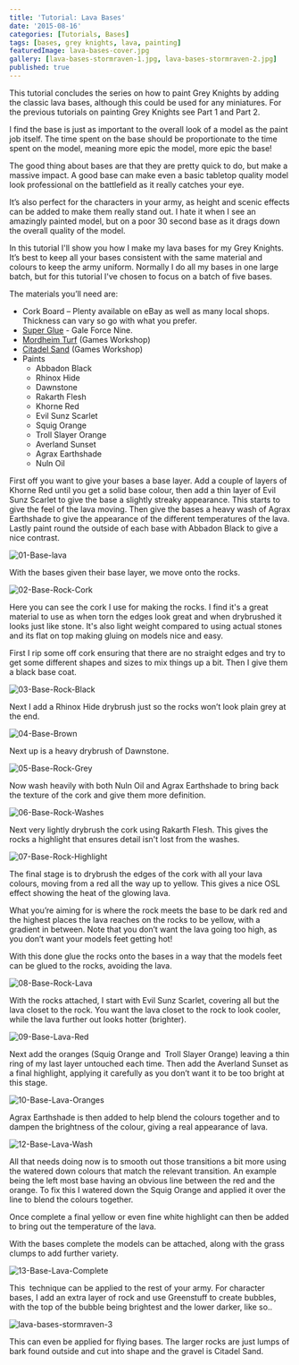 ```yaml
---
title: 'Tutorial: Lava Bases'
date: '2015-08-16'
categories: [Tutorials, Bases]
tags: [bases, grey knights, lava, painting]
featuredImage: lava-bases-cover.jpg
gallery: [lava-bases-stormraven-1.jpg, lava-bases-stormraven-2.jpg]
published: true
---
```


This tutorial concludes the series on how to paint Grey Knights by adding the classic lava bases, although this could be
used for any miniatures. For the previous tutorials on painting Grey Knights see Part 1 and Part 2.

I find the base is just as important to the overall look of a model as the paint job itself. The time spent on the base
should be proportionate to the time spent on the model, meaning more epic the model, more epic the base!

The good thing about bases are that they are pretty quick to do, but make a massive impact. A good base can make even a
basic tabletop quality model look professional on the battlefield as it really catches your eye.

It’s also perfect for the characters in your army, as height and scenic effects can be added to make them really stand
out. I hate it when I see an amazingly painted model, but on a poor 30 second base as it drags down the overall quality
of the model.

In this tutorial I'll show you how I make my lava bases for my Grey Knights. It’s best to keep all your bases
consistent with the same material and colours to keep the army uniform. Normally I do all my bases in one large batch,
but for this tutorial I've chosen to focus on a batch of five bases.

The materials you’ll need are:

- Cork Board – Plenty available on eBay as well as many local shops. Thickness can vary so go with what you prefer.
- [Super Glue](https://www.amazon.co.uk/Gale-Force-Super-German-Version/dp/B00Z099NTA) - Gale Force Nine.
- [Mordheim Turf](http://www.games-workshop.com/en-GB/Mordheim-Turf?_requestid=5217993) (Games Workshop)
- [Citadel Sand](http://www.games-workshop.com/en-GB/Citadel-Sand) (Games Workshop)
- Paints
  - Abbadon Black
  - Rhinox Hide
  - Dawnstone
  - Rakarth Flesh
  - Khorne Red
  - Evil Sunz Scarlet
  - Squig Orange
  - Troll Slayer Orange
  - Averland Sunset
  - Agrax Earthshade
  - Nuln Oil

First off you want to give your bases a base layer. Add a couple of layers of Khorne Red until you get a solid base
colour, then add a thin layer of Evil Sunz Scarlet to give the base a slightly streaky appearance. This starts to
give the feel of the lava moving. Then give the bases a heavy wash of Agrax Earthshade to give the appearance of the
different temperatures of the lava. Lastly paint round the outside of each base with Abbadon Black to give a nice
contrast.

![01-Base-lava](01-Base-lava.jpg)

With the bases given their base layer, we move onto the rocks.

![02-Base-Rock-Cork](02-Base-Rock-Cork.jpg)

Here you can see the cork I use for making the rocks. I find it's a great material to use as when torn the edges
look great and when drybrushed it looks just like stone. It's also light weight compared to using actual stones
and its flat on top making gluing on models nice and easy.

First I rip some off cork ensuring that there are no straight edges and try to get some different shapes and sizes
to mix things up a bit. Then I give them a black base coat.

![03-Base-Rock-Black](03-Base-Rock-Black.jpg)

Next I add a Rhinox Hide drybrush just so the rocks won’t look plain grey at the end.

![04-Base-Brown](04-Base-Brown.jpg)

Next up is a heavy drybrush of Dawnstone.

![05-Base-Rock-Grey](05-Base-Rock-Grey.jpg)

Now wash heavily with both Nuln Oil and Agrax Earthshade to bring back the texture of the cork and give them
more definition.

![06-Base-Rock-Washes](06-Base-Rock-Washes.jpg)

Next very lightly drybrush the cork using Rakarth Flesh. This gives the rocks a highlight that ensures detail isn't
lost from the washes.

![07-Base-Rock-Highlight](07-Base-Rock-Highlight.jpg)

The final stage is to drybrush the edges of the cork with all your lava colours, moving from a red all the way up to
yellow. This gives a nice OSL effect showing the heat of the glowing lava.

What you’re aiming for is where the rock meets the base to be dark red and the highest places the lava reaches on the
rocks to be yellow, with a gradient in between. Note that you don’t want the lava going too high, as you don’t want
your models feet getting hot!

With this done glue the rocks onto the bases in a way that the models feet can be glued to the rocks, avoiding
the lava.

![08-Base-Rock-Lava](08-Base-Rock-Lava.jpg)

With the rocks attached, I start with Evil Sunz Scarlet, covering all but the lava closet to the rock. You want the
lava closet to the rock to look cooler, while the lava further out looks hotter (brighter).

![09-Base-Lava-Red](09-Base-Lava-Red.jpg)

Next add the oranges (Squig Orange and  Troll Slayer Orange) leaving a thin ring of my last layer untouched each time.
Then add the Averland Sunset as a final highlight, applying it carefully as you don’t want it to be too bright at
this stage.

![10-Base-Lava-Oranges](10-Base-Lava-Oranges.jpg)

Agrax Earthshade is then added to help blend the colours together and to dampen the brightness of the colour,
giving a real appearance of lava.

![12-Base-Lava-Wash](12-Base-Lava-Wash.jpg)

All that needs doing now is to smooth out those transitions a bit more using the watered down colours that match the
relevant transition. An example being the left most base having an obvious line between the red and the orange. To
fix this I watered down the Squig Orange and applied it over the line to blend the colours together.

Once complete a final yellow or even fine white highlight can then be added to bring out the temperature of the lava.

With the bases complete the models can be attached, along with the grass clumps to add further variety.

![13-Base-Lava-Complete](13-Base-Lava-Complete.jpg)

This  technique can be applied to the rest of your army. For character bases, I add an extra layer of rock and use
Greenstuff to create bubbles, with the top of the bubble being brightest and the lower darker, like so..

![lava-bases-stormraven-3](lava-bases-stormraven-3.jpg)

This can even be applied for flying bases. The larger rocks are just lumps of bark found outside and cut into shape
and the gravel is Citadel Sand.

